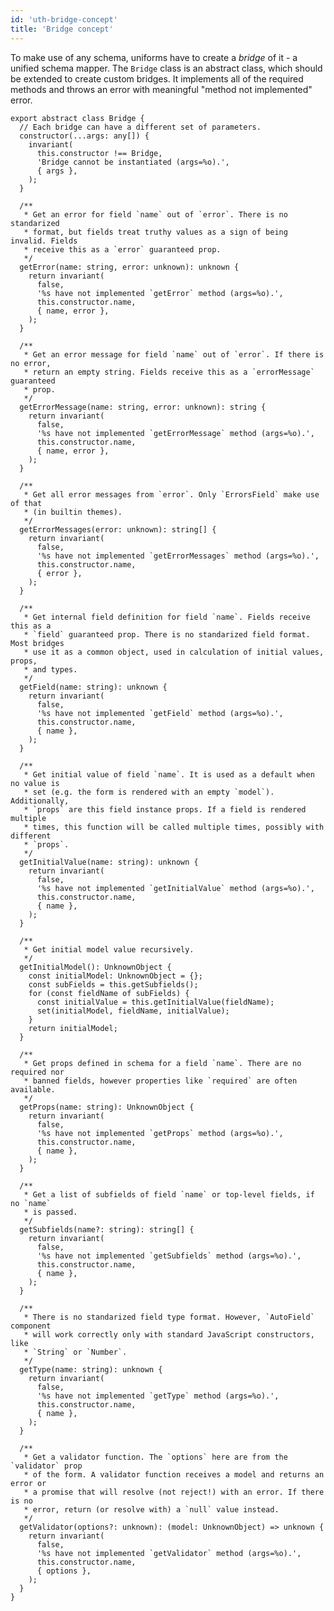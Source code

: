 ```yaml
---
id: 'uth-bridge-concept'
title: 'Bridge concept'
---
```


To make use of any schema, uniforms have to create a _bridge_ of it - a unified schema mapper. The `Bridge` class is an abstract class, which should be extended to create custom bridges. It implements all of the required methods and throws an error with meaningful "method not implemented" error.

```tsx
export abstract class Bridge {
  // Each bridge can have a different set of parameters.
  constructor(...args: any[]) {
    invariant(
      this.constructor !== Bridge,
      'Bridge cannot be instantiated (args=%o).',
      { args },
    );
  }

  /**
   * Get an error for field `name` out of `error`. There is no standarized
   * format, but fields treat truthy values as a sign of being invalid. Fields
   * receive this as a `error` guaranteed prop.
   */
  getError(name: string, error: unknown): unknown {
    return invariant(
      false,
      '%s have not implemented `getError` method (args=%o).',
      this.constructor.name,
      { name, error },
    );
  }

  /**
   * Get an error message for field `name` out of `error`. If there is no error,
   * return an empty string. Fields receive this as a `errorMessage` guaranteed
   * prop.
   */
  getErrorMessage(name: string, error: unknown): string {
    return invariant(
      false,
      '%s have not implemented `getErrorMessage` method (args=%o).',
      this.constructor.name,
      { name, error },
    );
  }

  /**
   * Get all error messages from `error`. Only `ErrorsField` make use of that
   * (in builtin themes).
   */
  getErrorMessages(error: unknown): string[] {
    return invariant(
      false,
      '%s have not implemented `getErrorMessages` method (args=%o).',
      this.constructor.name,
      { error },
    );
  }

  /**
   * Get internal field definition for field `name`. Fields receive this as a
   * `field` guaranteed prop. There is no standarized field format. Most bridges
   * use it as a common object, used in calculation of initial values, props,
   * and types.
   */
  getField(name: string): unknown {
    return invariant(
      false,
      '%s have not implemented `getField` method (args=%o).',
      this.constructor.name,
      { name },
    );
  }

  /**
   * Get initial value of field `name`. It is used as a default when no value is
   * set (e.g. the form is rendered with an empty `model`). Additionally,
   * `props` are this field instance props. If a field is rendered multiple
   * times, this function will be called multiple times, possibly with different
   * `props`.
   */
  getInitialValue(name: string): unknown {
    return invariant(
      false,
      '%s have not implemented `getInitialValue` method (args=%o).',
      this.constructor.name,
      { name },
    );
  }

  /**
   * Get initial model value recursively.
   */
  getInitialModel(): UnknownObject {
    const initialModel: UnknownObject = {};
    const subFields = this.getSubfields();
    for (const fieldName of subFields) {
      const initialValue = this.getInitialValue(fieldName);
      set(initialModel, fieldName, initialValue);
    }
    return initialModel;
  }

  /**
   * Get props defined in schema for a field `name`. There are no required nor
   * banned fields, however properties like `required` are often available.
   */
  getProps(name: string): UnknownObject {
    return invariant(
      false,
      '%s have not implemented `getProps` method (args=%o).',
      this.constructor.name,
      { name },
    );
  }

  /**
   * Get a list of subfields of field `name` or top-level fields, if no `name`
   * is passed.
   */
  getSubfields(name?: string): string[] {
    return invariant(
      false,
      '%s have not implemented `getSubfields` method (args=%o).',
      this.constructor.name,
      { name },
    );
  }

  /**
   * There is no standarized field type format. However, `AutoField` component
   * will work correctly only with standard JavaScript constructors, like
   * `String` or `Number`.
   */
  getType(name: string): unknown {
    return invariant(
      false,
      '%s have not implemented `getType` method (args=%o).',
      this.constructor.name,
      { name },
    );
  }

  /**
   * Get a validator function. The `options` here are from the `validator` prop
   * of the form. A validator function receives a model and returns an error or
   * a promise that will resolve (not reject!) with an error. If there is no
   * error, return (or resolve with) a `null` value instead.
   */
  getValidator(options?: unknown): (model: UnknownObject) => unknown {
    return invariant(
      false,
      '%s have not implemented `getValidator` method (args=%o).',
      this.constructor.name,
      { options },
    );
  }
}
```
